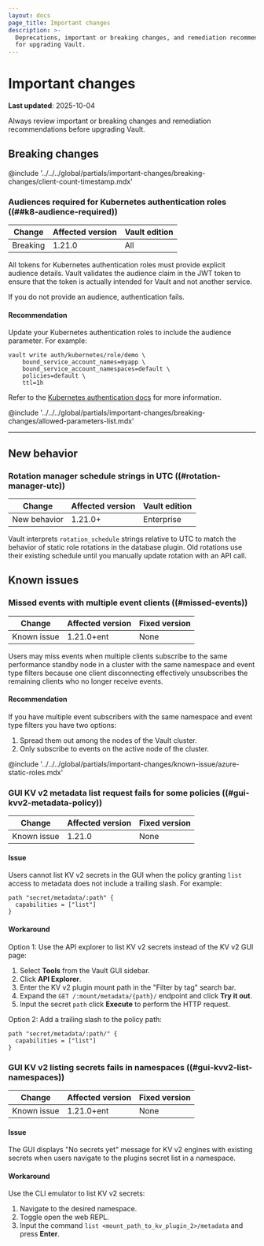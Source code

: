 ```yaml
---
layout: docs
page_title: Important changes
description: >-
  Deprecations, important or breaking changes, and remediation recommendations
  for upgrading Vault.
---
```


# Important changes

**Last updated**: 2025-10-04

Always review important or breaking changes and remediation recommendations
before upgrading Vault.

## Breaking changes

@include '../../../global/partials/important-changes/breaking-changes/client-count-timestamp.mdx'

### Audiences required for Kubernetes authentication roles ((##k8-audience-required))

| Change       | Affected version | Vault edition
| ------------ | ---------------- | -------------
| Breaking     | 1.21.0           | All

All tokens for Kubernetes authentication roles must provide explicit audience
details. Vault validates the audience claim in the JWT token to ensure that the
token is actually intended for Vault and not another service.

If you do not provide an audience, authentication fails.

#### Recommendation

Update your Kubernetes authentication roles to include the audience parameter.
For example:

```shell-session
vault write auth/kubernetes/role/demo \
    bound_service_account_names=myapp \
    bound_service_account_namespaces=default \
    policies=default \
    ttl=1h
```

Refer to the [Kubernetes authentication docs](/vault/docs/auth/kubernetes) for
more information.

@include '../../../global/partials/important-changes/breaking-changes/allowed-parameters-list.mdx'

---

## New behavior

### Rotation manager schedule strings in UTC ((#rotation-manager-utc))

| Change       | Affected version | Vault edition
| ------------ | ---------------- | -------------
| New behavior | 1.21.0+             | Enterprise

Vault interprets `rotation_schedule` strings relative to UTC to match the
behavior of static role rotations in the database plugin. Old rotations use
their existing schedule until you manually update rotation with an API call.

## Known issues

### Missed events with multiple event clients ((#missed-events)) <EnterpriseAlert inline="true" />

| Change      | Affected version | Fixed version
| ----------- | ---------------- | -------------
| Known issue | 1.21.0+ent       | None

Users may miss events when multiple clients subscribe to the same performance
standby node in a cluster with the same namespace and event type filters because
one client disconnecting effectively unsubscribes the remaining clients who no
longer receive events.

#### Recommendation

If you have multiple event subscribers with the same namespace and event type
filters you have two options:

1. Spread them out among the nodes of the Vault cluster.
1. Only subscribe to events on the active node of the cluster.

@include '../../../global/partials/important-changes/known-issue/azure-static-roles.mdx'

### GUI KV v2 metadata list request fails for some policies ((#gui-kvv2-metadata-policy))

| Change      | Affected version | Fixed version
| ----------- | ---------------- | -------------
| Known issue | 1.21.0           | None

#### Issue

Users cannot list KV v2 secrets in the GUI when the policy granting `list`
access to metadata does not include a trailing slash. For example:

```
path "secret/metadata/:path" {   
  capabilities = ["list"] 
}
```

#### Workaround

Option 1: Use the API explorer to list KV v2 secrets instead of the KV v2 GUI page:

1. Select **Tools** from the Vault GUI sidebar.
1. Click **API Explorer**.
1. Enter the KV v2 plugin mount path in the "Filter by tag" search bar.
1. Expand the `GET /:mount/metadata/{path}/` endpoint and click **Try it out**.
1. Input the secret `path` click **Execute** to perform the HTTP request.

Option 2: Add a trailing slash to the policy path:

```
path "secret/metadata/:path/" {   
  capabilities = ["list"] 
}
```



### GUI KV v2 listing secrets fails in namespaces ((#gui-kvv2-list-namespaces)) <EnterpriseAlert inline="true" />

| Change      | Affected version | Fixed version
| ----------- | ---------------- | -------------
| Known issue | 1.21.0+ent       | None

#### Issue

The GUI displays "No secrets yet" message for KV v2 engines with existing secrets when
users navigate to the plugins secret list in a namespace.

#### Workaround

Use the CLI emulator to list KV v2 secrets:

1. Navigate to the desired namespace.
1. Toggle open the web REPL.
1. Input the command `list <mount_path_to_kv_plugin_2>/metadata` and press **Enter**.

